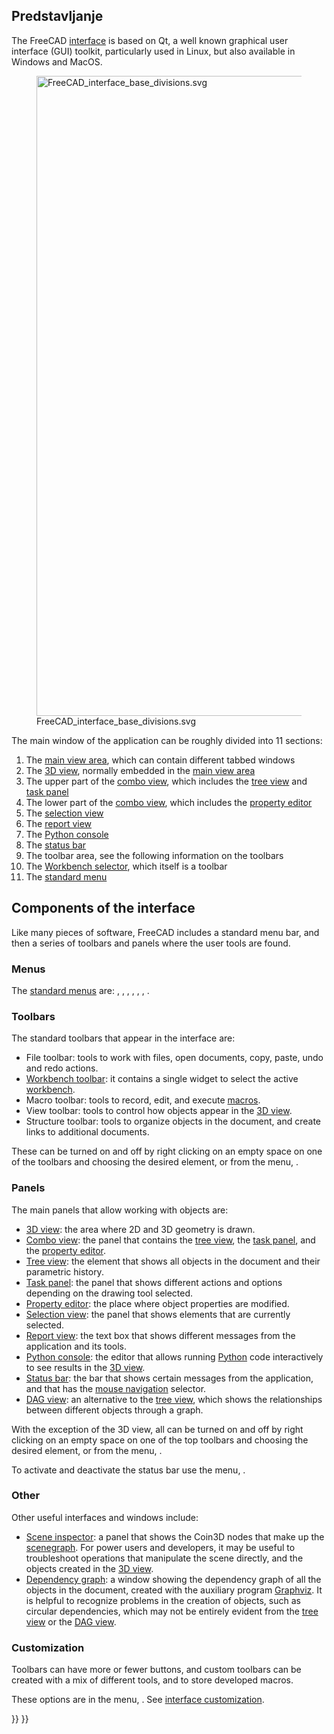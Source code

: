 <languages/>
{{TOCright}}

== Predstavljanje ==

The FreeCAD [[interface|interface]] is based on Qt, a well known graphical user interface (GUI) toolkit, particularly used in Linux, but also available in Windows and MacOS.

[[File:FreeCAD_interface_base_divisions.svg|1024px]]

{{Caption|Standard interface in v0.19.}}

The main window of the application can be roughly divided into 11 sections:
# The [[main_view_area|main view area]], which can contain different tabbed windows
# The [[3D_view|3D view]], normally embedded in the [[main_view_area|main view area]]
# The upper part of the [[combo_view|combo view]], which includes the [[tree_view|tree view]] and [[task_panel|task panel]]
# The lower part of the [[combo_view|combo view]], which includes the [[property_editor|property editor]]
# The [[selection_view|selection view]]
# The [[report_view|report view]]
# The [[Python_console|Python console]]
# The [[status_bar|status bar]]
# The toolbar area, see the following information on the toolbars
# The [[Std_Workbench|Workbench selector]], which itself is a toolbar
# The [[Standard_Menu|standard menu]]

== Components of the interface ==

Like many pieces of software, FreeCAD includes a standard menu bar, and then a series of toolbars and panels where the user tools are found.

=== Menus ===

The [[Standard_Menu|standard menus]] are: {{StdMenu|[[Std_File_Menu|{{MenuCommand|File}}]]}}, {{StdMenu|[[Std_Edit_Menu|{{MenuCommand|Edit}}]]}}, {{StdMenu|[[Std_View_Menu|{{MenuCommand|View}}]]}}, {{StdMenu|[[Std_Tools_Menu|{{MenuCommand|Tools}}]]}}, {{StdMenu|[[Std_Macro_Menu|{{MenuCommand|Macro}}]]}}, {{StdMenu|[[Std_Windows_Menu|{{MenuCommand|Windows}}]]}}, {{StdMenu|[[Std_Help_Menu|{{MenuCommand|Help}}]]}}.

=== Toolbars ===

The standard toolbars that appear in the interface are:
* File toolbar: tools to work with files, open documents, copy, paste, undo and redo actions.
* [[Std_Workbench|Workbench toolbar]]: it contains a single widget to select the active [[workbenches|workbench]].
* Macro toolbar: tools to record, edit, and execute [[macros|macros]].
* View toolbar: tools to control how objects appear in the [[3D view|3D view]].
* Structure toolbar: tools to organize objects in the document, and create links to additional documents.

These can be turned on and off by right clicking on an empty space on one of the toolbars and choosing the desired element, or from the menu, {{MenuCommand|View → Toolbars}}.

=== Panels ===

The main panels that allow working with objects are:
* [[3D view|3D view]]: the area where 2D and 3D geometry is drawn.
* [[Combo view|Combo view]]: the panel that contains the [[tree view|tree view]], the [[task panel|task panel]], and the [[property editor|property editor]].
* [[Tree view|Tree view]]: the element that shows all objects in the document and their parametric history.
* [[Task panel|Task panel]]: the panel that shows different actions and options depending on the drawing tool selected.
* [[Property editor|Property editor]]: the place where object properties are modified.
* [[Selection view|Selection view]]: the panel that shows elements that are currently selected.
* [[Report view|Report view]]: the text box that shows different messages from the application and its tools.
* [[Python console|Python console]]: the editor that allows running [[Python|Python]] code interactively to see results in the [[3D view|3D view]].
* [[Status bar|Status bar]]: the bar that shows certain messages from the application, and that has the [[Mouse_navigation|mouse navigation]] selector.
* [[DAG view|DAG view]]: an alternative to the [[tree view|tree view]], which shows the relationships between different objects through a graph.

With the exception of the 3D view, all can be turned on and off by right clicking on an empty space on one of the top toolbars and choosing the desired element, or from the menu, {{MenuCommand|View → Panels}}.

To activate and deactivate the status bar use the menu, {{MenuCommand|View → Status bar}}.

=== Other ===

Other useful interfaces and windows include:
* [[Std_SceneInspector|Scene inspector]]: a panel that shows the Coin3D nodes that make up the [[Scenegraph|scenegraph]]. For power users and developers, it may be useful to troubleshoot operations that manipulate the scene directly, and the objects created in the [[3D_view|3D view]].
* [[Std_DependencyGraph|Dependency graph]]: a window showing the dependency graph of all the objects in the document, created with the auxiliary program [https://graphviz.org/ Graphviz]. It is helpful to recognize problems in the creation of objects, such as circular dependencies, which may not be entirely evident from the [[Tree_view|tree view]] or the [[DAG_view|DAG view]].

=== Customization ===

Toolbars can have more or fewer buttons, and custom toolbars can be created with a mix of different tools, and to store developed macros.

These options are in the menu, {{MenuCommand|Tools → Customize}}. See [[Interface Customization|interface customization]].

{{Interface navi{{#translation:}}}}
{{Userdocnavi{{#translation:}}}}